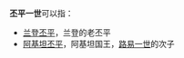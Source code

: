 '''丕平一世'''可以指：
* [[兰登丕平|兰登丕平]]，兰登的老丕平
* [[阿基坦丕平|阿基坦丕平]]，阿基坦国王，[[虔诚者路易|路易一世]]的次子
{{disambig|Cat=四字封號消歧義}}